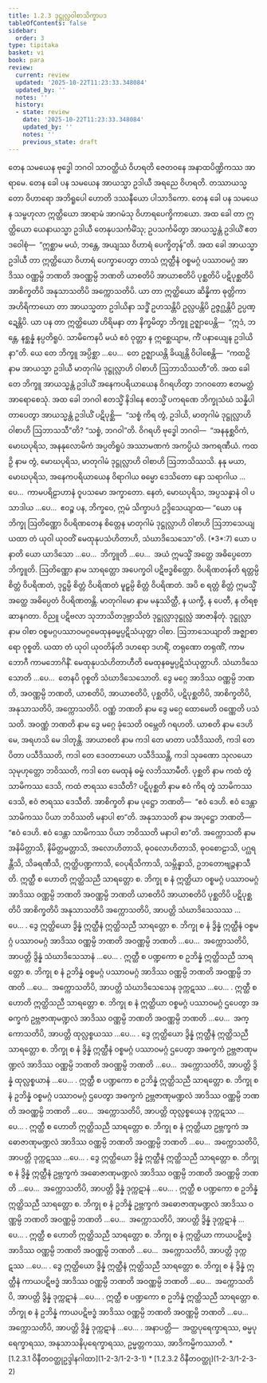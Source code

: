 ```yaml
---
title: 1.2.3 ဒုဋ္ဌုလ္လဝါစာသိက္ခာပဒ
tableOfContents: false
sidebar:
  order: 3
type: tipitaka
basket: vi
book: para
review:
  current: review
  updated: '2025-10-22T11:23:33.348084'
  updated_by: ''
  notes: ''
  history:
  - state: review
    date: '2025-10-22T11:23:33.348084'
    updated_by: ''
    notes: ''
    previous_state: draft
---
```



<ReviewStatus review={frontmatter.review} showDetails={true} />

<HypothesisAnnotation frontmatter={frontmatter} />

<DynamicBreadcrumb />

<Division number="283" book="para" e="ch" v="1" p="186">

<Paragraph number="1133" book="para">
တေန သမယေန ဗုဒ္ဓေါ ဘဂဝါ သာဝတ္ထိယံ ဝိဟရတိ ဇေတဝနေ အနာထပိဏ္ဍိကဿ အာရာမေ. တေန ခေါ ပန သမယေန အာယသ္မာ ဥဒါယီ အရညေ ဝိဟရတိ. တဿာယသ္မတော ဝိဟာရော အဘိရူပေါ ဟောတိ ဒဿနီယော ပါသာဒိကော. တေန ခေါ ပန သမယေန သမ္ဗဟုလာ ဣတ္ထိယော အာရာမံ အာဂမံသု ဝိဟာရပေက္ခိကာယော. အထ ခေါ တာ ဣတ္ထိယော ယေနာယသ္မာ ဥဒါယီ တေနုပသင်္ကမိံသု; ဥပသင်္ကမိတွာ အာယသ္မန္တံ ဥဒါယိံ ဧတဒဝေါစုံ—  “ဣစ္ဆာမ မယံ, ဘန္တေ, အယျဿ ဝိဟာရံ ပေက္ခိတုန်”တိ. အထ ခေါ အာယသ္မာ ဥဒါယီ တာ ဣတ္ထိယော ဝိဟာရံ ပေက္ခာပေတွာ တာသံ ဣတ္ထီနံ ဝစ္စမဂ္ဂံ ပဿာဝမဂ္ဂံ အာဒိဿ ဝဏ္ဏမ္ပိ ဘဏတိ အဝဏ္ဏမ္ပိ ဘဏတိ ယာစတိပိ အာယာစတိပိ ပုစ္ဆတိပိ ပဋိပုစ္ဆတိပိ အာစိက္ခတိပိ အနုသာသတိပိ အက္ကောသတိပိ. ယာ တာ ဣတ္ထိယော ဆိန္နိကာ ဓုတ္တိကာ အဟိရိကာယော တာ အာယသ္မတာ ဥဒါယိနာ သဒ္ဓိံ ဥဟသန္တိပိ ဥလ္လပန္တိပိ ဥဇ္ဇဂ္ဃန္တိပိ ဥပ္ပဏ္ဍေန္တိပိ. ယာ ပန တာ ဣတ္ထိယော ဟိရိမနာ တာ နိက္ခမိတွာ ဘိက္ခူ ဥဇ္ဈာပေန္တိ—  “ဣဒံ, ဘန္တေ, နစ္ဆန္နံ နပ္ပတိရူပံ. သာမိကေနပိ မယံ ဧဝံ ဝုတ္တာ န ဣစ္ဆေယျာမ, ကိံ ပနာယျေန ဥဒါယိနာ”တိ. ယေ တေ ဘိက္ခူ အပ္ပိစ္ဆာ …ပေ…  တေ ဥဇ္ဈာယန္တိ ခိယျန္တိ ဝိပါစေန္တိ—  “ကထဉှိ နာမ အာယသ္မာ ဥဒါယီ မာတုဂါမံ ဒုဋ္ဌုလ္လာဟိ ဝါစာဟိ ဩဘာသိဿတီ”တိ.



</Paragraph>

<Paragraph number="1134" book="para">
အထ ခေါ တေ ဘိက္ခူ အာယသ္မန္တံ ဥဒါယိံ အနေကပရိယာယေန ဝိဂရဟိတွာ ဘဂဝတော ဧတမတ္ထံ အာရောစေသုံ. အထ ခေါ ဘဂဝါ ဧတသ္မိံ နိဒါနေ ဧတသ္မိံ ပကရဏေ ဘိက္ခုသံဃံ သန္နိပါတာပေတွာ အာယသ္မန္တံ ဥဒါယိံ ပဋိပုစ္ဆိ—  “သစ္စံ ကိရ တွံ, ဥဒါယိ, မာတုဂါမံ ဒုဋ္ဌုလ္လာဟိ ဝါစာဟိ ဩဘာသသီ”တိ? “သစ္စံ, ဘဂဝါ”တိ. ဝိဂရဟိ ဗုဒ္ဓေါ ဘဂဝါ—  “အနနုစ္ဆဝိကံ, မောဃပုရိသ, အနနုလောမိကံ အပ္ပတိရူပံ အဿာမဏကံ အကပ္ပိယံ အကရဏီယံ. ကထဉှိ နာမ တွံ, မောဃပုရိသ, မာတုဂါမံ ဒုဋ္ဌုလ္လာဟိ ဝါစာဟိ ဩဘာသိဿသိ. နနု မယာ, မောဃပုရိသ, အနေကပရိယာယေန ဝိရာဂါယ ဓမ္မော ဒေသိတော နော သရာဂါယ …ပေ…  ကာမပရိဠာဟာနံ ဝူပသမော အက္ခာတော. နေတံ, မောဃပုရိသ, အပ္ပသန္နာနံ ဝါ ပသာဒါယ …ပေ…  ဧဝဉ္စ ပန, ဘိက္ခဝေ, ဣမံ သိက္ခာပဒံ ဥဒ္ဒိသေယျာထ—



</Paragraph>

</Division>
<Division number="284" book="para" e="ch" v="1" p="187">

<Paragraph number="1135" book="para">
<Emphasis>“ယော ပန ဘိက္ခု ဩတိဏ္ဏော ဝိပရိဏတေန စိတ္တေန မာတုဂါမံ ဒုဋ္ဌုလ္လာဟိ ဝါစာဟိ ဩဘာသေယျ ယထာ တံ ယုဝါ ယုဝတိံ မေထုနုပသံဟိတာဟိ, သံဃာဒိသေသော”</Emphasis>တိ. (*3*:<Emphasis>7</Emphasis>)



</Paragraph>

</Division>
<Division number="285" book="para" e="ch" v="1" p="187">

<Paragraph number="1136" book="para">
<Emphasis>ယော ပနာ</Emphasis>တိ ယော ယာဒိသော …ပေ…  <Emphasis>ဘိက္ခူ</Emphasis>တိ …ပေ…  အယံ ဣမသ္မိံ အတ္ထေ အဓိပ္ပေတော ဘိက္ခူတိ.



</Paragraph>

<Paragraph number="1137" book="para">
<Emphasis>ဩတိဏ္ဏော</Emphasis> နာမ သာရတ္တော အပေက္ခဝါ ပဋိဗဒ္ဓစိတ္တော.



</Paragraph>

<Paragraph number="1138" book="para">
<Emphasis>ဝိပရိဏတန်</Emphasis>တိ ရတ္တမ္ပိ စိတ္တံ ဝိပရိဏတံ, ဒုဋ္ဌမ္ပိ စိတ္တံ ဝိပရိဏတံ မူဠှမ္ပိ စိတ္တံ ဝိပရိဏတံ. အပိ စ ရတ္တံ စိတ္တံ ဣမသ္မိံ အတ္ထေ အဓိပ္ပေတံ ဝိပရိဏတန္တိ.



</Paragraph>

<Paragraph number="1139" book="para">
<Emphasis>မာတုဂါမော</Emphasis> နာမ မနုဿိတ္ထီ, န ယက္ခီ, န ပေတီ, န တိရစ္ဆာနဂတာ. ဝိညူ ပဋိဗလာ သုဘာသိတဒုဗ္ဘာသိတံ ဒုဋ္ဌုလ္လာဒုဋ္ဌုလ္လံ အာဇာနိတုံ.



</Paragraph>

<Paragraph number="1140" book="para">
<Emphasis>ဒုဋ္ဌုလ္လာ</Emphasis> နာမ <Emphasis>ဝါစာ</Emphasis> ဝစ္စမဂ္ဂပဿာဝမဂ္ဂမေထုနဓမ္မပ္ပဋိသံယုတ္တာ ဝါစာ.



</Paragraph>

<Paragraph number="1141" book="para">
<Emphasis>ဩဘာသေယျာ</Emphasis>တိ အဇ္ဈာစာရော ဝုစ္စတိ.



</Paragraph>

<Paragraph number="1142" book="para">
<Emphasis>ယထာ တံ ယုဝါ ယုဝတိန်</Emphasis>တိ ဒဟရော ဒဟရိံ, တရုဏော တရုဏိံ, ကာမဘောဂီ ကာမဘောဂိနိံ.



</Paragraph>

<Paragraph number="1143" book="para">
<Emphasis>မေထုနုပသံဟိတာဟီ</Emphasis>တိ မေထုနဓမ္မပ္ပဋိသံယုတ္တာဟိ.



</Paragraph>

<Paragraph number="1144" book="para">
<Emphasis>သံဃာဒိသေသော</Emphasis>တိ …ပေ…  တေနပိ ဝုစ္စတိ သံဃာဒိသေသောတိ.



</Paragraph>

<Paragraph number="1145" book="para">
ဒွေ မဂ္ဂေ အာဒိဿ ဝဏ္ဏမ္ပိ ဘဏတိ, အဝဏ္ဏမ္ပိ ဘဏတိ, ယာစတိပိ, အာယာစတိပိ, ပုစ္ဆတိပိ, ပဋိပုစ္ဆတိပိ, အာစိက္ခတိပိ, အနုသာသတိပိ, အက္ကောသတိပိ.



</Paragraph>

<Paragraph number="1146" book="para">
<Emphasis>ဝဏ္ဏံ ဘဏတိ</Emphasis> နာမ ဒွေ မဂ္ဂေ ထောမေတိ ဝဏ္ဏေတိ ပသံသတိ.



</Paragraph>

<Paragraph number="1147" book="para">
<Emphasis>အဝဏ္ဏံ ဘဏတိ</Emphasis> နာမ ဒွေ မဂ္ဂေ ခုံသေတိ ဝမ္ဘေတိ ဂရဟတိ.



</Paragraph>

<Paragraph number="1148" book="para">
<Emphasis>ယာစတိ</Emphasis> နာမ ဒေဟိ မေ, အရဟသိ မေ ဒါတုန္တိ.



</Paragraph>

<Paragraph number="1149" book="para">
<Emphasis>အာယာစတိ</Emphasis> နာမ ကဒါ တေ မာတာ ပသီဒိဿတိ, ကဒါ တေ ပိတာ ပသီဒိဿတိ, ကဒါ တေ ဒေဝတာယော ပသီဒိဿန္တိ, ကဒါ သုခဏော သုလယော သုမုဟုတ္တော ဘဝိဿတိ, ကဒါ တေ မေထုနံ ဓမ္မံ လဘိဿာမီတိ.



</Paragraph>

<Paragraph number="1150" book="para">
<Emphasis>ပုစ္ဆတိ</Emphasis> နာမ ကထံ တွံ သာမိကဿ ဒေသိ, ကထံ ဇာရဿ ဒေသီတိ?



</Paragraph>

<Paragraph number="1151" book="para">
<Emphasis>ပဋိပုစ္ဆတိ</Emphasis> နာမ ဧဝံ ကိရ တွံ သာမိကဿ ဒေသိ, ဧဝံ ဇာရဿ ဒေသီတိ.



</Paragraph>

<Paragraph number="1152" book="para">
<Emphasis>အာစိက္ခတိ</Emphasis> နာမ ပုဋ္ဌော ဘဏတိ—  “ဧဝံ ဒေဟိ. ဧဝံ ဒေန္တာ သာမိကဿ ပိယာ ဘဝိဿတိ မနာပါ စာ”တိ.



</Paragraph>

<Paragraph number="1153" book="para">
<Emphasis>အနုသာသတိ</Emphasis> နာမ အပုဋ္ဌော ဘဏတိ—  “ဧဝံ ဒေဟိ. ဧဝံ ဒေန္တာ သာမိကဿ ပိယာ ဘဝိဿတိ မနာပါ စာ”တိ.



</Paragraph>

<Paragraph number="1154" book="para">
<Emphasis>အက္ကောသတိ</Emphasis> နာမ အနိမိတ္တာသိ, နိမိတ္တမတ္တာသိ, အလောဟိတာသိ, ဓုဝလောဟိတာသိ, ဓုဝစောဠာသိ, ပဂ္ဃရန္တီသိ, သိခရဏီသိ, ဣတ္ထိပဏ္ဍကာသိ, ဝေပုရိသိကာသိ, သမ္ဘိန္နာသိ, ဥဘတောဗျဉ္ဇနာသီတိ.



</Paragraph>

</Division>
<Division number="286" book="para" e="ch" v="1" p="189">

<Paragraph number="1155" book="para">
ဣတ္ထီ စ ဟောတိ ဣတ္ထိသညီ သာရတ္တော စ. ဘိက္ခု စ နံ ဣတ္ထိယာ ဝစ္စမဂ္ဂံ ပဿာဝမဂ္ဂံ အာဒိဿ ဝဏ္ဏမ္ပိ ဘဏတိ အဝဏ္ဏမ္ပိ ဘဏတိ ယာစတိပိ အာယာစတိပိ ပုစ္ဆတိပိ ပဋိပုစ္ဆတိပိ အာစိက္ခတိပိ အနုသာသတိပိ အက္ကောသတိပိ, အာပတ္တိ သံဃာဒိသေသဿ …ပေ… .



</Paragraph>

<Paragraph number="1156" book="para">
ဒွေ ဣတ္ထိယော ဒွိန္နံ ဣတ္ထီနံ ဣတ္ထိသညီ သာရတ္တော စ. ဘိက္ခု စ နံ ဒွိန္နံ ဣတ္ထီနံ ဝစ္စမဂ္ဂံ ပဿာဝမဂ္ဂံ အာဒိဿ ဝဏ္ဏမ္ပိ ဘဏတိ အဝဏ္ဏမ္ပိ ဘဏတိ …ပေ…  အက္ကောသတိပိ, အာပတ္တိ ဒွိန္နံ သံဃာဒိသေသာနံ …ပေ… .



</Paragraph>

<Paragraph number="1157" book="para">
ဣတ္ထီ စ ပဏ္ဍကော စ ဥဘိန္နံ ဣတ္ထိသညီ သာရတ္တော စ. ဘိက္ခု စ နံ ဥဘိန္နံ ဝစ္စမဂ္ဂံ ပဿာဝမဂ္ဂံ အာဒိဿ ဝဏ္ဏမ္ပိ ဘဏတိ အဝဏ္ဏမ္ပိ ဘဏတိ …ပေ…  အက္ကောသတိပိ, အာပတ္တိ သံဃာဒိသေသေန ဒုက္ကဋဿ …ပေ… .



</Paragraph>

<Paragraph number="1158" book="para">
ဣတ္ထီ စ ဟောတိ ဣတ္ထိသညီ သာရတ္တော စ. ဘိက္ခု စ နံ ဣတ္ထိယာ ဝစ္စမဂ္ဂံ ပဿာဝမဂ္ဂံ ဌပေတွာ အဓက္ခကံ ဥဗ္ဘဇာဏုမဏ္ဍလံ အာဒိဿ ဝဏ္ဏမ္ပိ ဘဏတိ အဝဏ္ဏမ္ပိ ဘဏတိ …ပေ…  အက္ကောသတိပိ, အာပတ္တိ ထုလ္လစ္စယဿ …ပေ… .



</Paragraph>

<Paragraph number="1159" book="para">
ဒွေ ဣတ္ထိယော ဒွိန္နံ ဣတ္ထီနံ ဣတ္ထိသညီ သာရတ္တော စ. ဘိက္ခု စ နံ ဒွိန္နံ ဣတ္ထီနံ ဝစ္စမဂ္ဂံ ပဿာဝမဂ္ဂံ ဌပေတွာ အဓက္ခကံ ဥဗ္ဘဇာဏုမဏ္ဍလံ အာဒိဿ ဝဏ္ဏမ္ပိ ဘဏတိ အဝဏ္ဏမ္ပိ ဘဏတိ …ပေ…  အက္ကောသတိပိ, အာပတ္တိ ဒွိန္နံ ထုလ္လစ္စယာနံ …ပေ… .



</Paragraph>

<Paragraph number="1160" book="para">
ဣတ္ထီ စ ပဏ္ဍကော စ ဥဘိန္နံ ဣတ္ထိသညီ သာရတ္တော စ. ဘိက္ခု စ နံ ဥဘိန္နံ ဝစ္စမဂ္ဂံ ပဿာဝမဂ္ဂံ ဌပေတွာ အဓက္ခကံ ဥဗ္ဘဇာဏုမဏ္ဍလံ အာဒိဿ ဝဏ္ဏမ္ပိ ဘဏတိ အဝဏ္ဏမ္ပိ ဘဏတိ …ပေ…  အက္ကောသတိပိ, အာပတ္တိ ထုလ္လစ္စယေန ဒုက္ကဋဿ …ပေ… .



</Paragraph>

<Paragraph number="1161" book="para">
ဣတ္ထီ စ ဟောတိ ဣတ္ထိသညီ သာရတ္တော စ. ဘိက္ခု စ နံ ဣတ္ထိယာ ဥဗ္ဘက္ခကံ အဓောဇာဏုမဏ္ဍလံ အာဒိဿ ဝဏ္ဏမ္ပိ ဘဏတိ အဝဏ္ဏမ္ပိ ဘဏတိ …ပေ…  အက္ကောသတိပိ, အာပတ္တိ ဒုက္ကဋဿ …ပေ… .



</Paragraph>

<Paragraph number="1162" book="para">
ဒွေ ဣတ္ထိယော ဒွိန္နံ ဣတ္ထီနံ ဣတ္ထိသညီ သာရတ္တော စ. ဘိက္ခု စ နံ ဒွိန္နံ ဣတ္ထီနံ ဥဗ္ဘက္ခကံ အဓောဇာဏုမဏ္ဍလံ အာဒိဿ ဝဏ္ဏမ္ပိ ဘဏတိ အဝဏ္ဏမ္ပိ ဘဏတိ …ပေ…  အက္ကောသတိပိ, အာပတ္တိ ဒွိန္နံ ဒုက္ကဋာနံ …ပေ… .



</Paragraph>

<Paragraph number="1163" book="para">
ဣတ္ထီ စ ပဏ္ဍကော စ ဥဘိန္နံ ဣတ္ထိသညီ သာရတ္တော စ. ဘိက္ခု စ နံ ဥဘိန္နံ ဥဗ္ဘက္ခကံ အဓောဇာဏုမဏ္ဍလံ အာဒိဿ ဝဏ္ဏမ္ပိ ဘဏတိ အဝဏ္ဏမ္ပိ ဘဏတိ …ပေ…  အက္ကောသတိပိ, အာပတ္တိ ဒွိန္နံ ဒုက္ကဋာနံ …ပေ… .



</Paragraph>

<Paragraph number="1164" book="para">
ဣတ္ထီ စ ဟောတိ ဣတ္ထိသညီ သာရတ္တော စ. ဘိက္ခု စ နံ ဣတ္ထိယာ ကာယပဋိဗဒ္ဓံ အာဒိဿ ဝဏ္ဏမ္ပိ ဘဏတိ အဝဏ္ဏမ္ပိ ဘဏတိ …ပေ…  အက္ကောသတိပိ, အာပတ္တိ ဒုက္ကဋဿ …ပေ… .



</Paragraph>

<Paragraph number="1165" book="para">
ဒွေ ဣတ္ထိယော ဒွိန္နံ ဣတ္ထီနံ ဣတ္ထိသညီ သာရတ္တော စ. ဘိက္ခု စ နံ ဒွိန္နံ ဣတ္ထီနံ ကာယပဋိဗဒ္ဓံ အာဒိဿ ဝဏ္ဏမ္ပိ ဘဏတိ အဝဏ္ဏမ္ပိ ဘဏတိ …ပေ…  အက္ကောသတိပိ, အာပတ္တိ ဒွိန္နံ ဒုက္ကဋာနံ …ပေ… .



</Paragraph>

<Paragraph number="1166" book="para">
ဣတ္ထီ စ ပဏ္ဍကော စ ဥဘိန္နံ ဣတ္ထိသညီ သာရတ္တော စ. ဘိက္ခု စ နံ ဥဘိန္နံ ကာယပဋိဗဒ္ဓံ အာဒိဿ ဝဏ္ဏမ္ပိ ဘဏတိ အဝဏ္ဏမ္ပိ ဘဏတိ …ပေ…  အက္ကောသတိပိ, အာပတ္တိ ဒွိန္နံ ဒုက္ကဋာနံ …ပေ… .



</Paragraph>

</Division>
<Division number="287" book="para" e="ch" v="1" p="190">

<Paragraph number="1167" book="para">
အနာပတ္တိ—  အတ္ထပုရေက္ခာရဿ, ဓမ္မပုရေက္ခာရဿ, အနုသာသနိပုရေက္ခာရဿ, ဥမ္မတ္တကဿ, အာဒိကမ္မိကဿာတိ.

</Paragraph>
</Division>

<TableOfContents book="para" section="1.2.3">
* [1.2.3.1 ဝိနီတဝတ္ထုဥဒ္ဒါနဂါထာ](1-2-3/1-2-3-1)
* [1.2.3.2 ဝိနီတဝတ္ထု](1-2-3/1-2-3-2)
</TableOfContents>